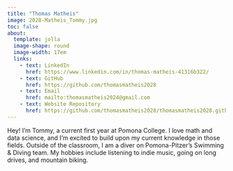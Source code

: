 ```yaml
---
title: "Thomas Matheis"
image: 2028-Matheis_Tommy.jpg
toc: false
about: 
  template: jolla
  image-shape: round
  image-width: 17em
  links:
    - text: LinkedIn
      href: https://www.linkedin.com/in/thomas-matheis-41316b322/
    - text: GitHub
      href: https://github.com/thomasmatheis2028
    - text: Email
      href: mailto:thomasmatheis2024@gmail.com
    - text: Website Repository
      href: https://github.com/thomasmatheis2028/thomasmatheis2028.github.io
---
```


Hey! I'm Tommy, a current first year at Pomona College. I love math and data science, and I'm excited to build upon my current knowledge in those fields. Outside of the classroom, I am a diver on Pomona-Pitzer's Swimming & Diving team. My hobbies include listening to indie music, going on long drives, and mountain biking. 
